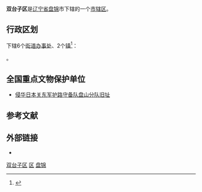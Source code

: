 {{Infobox China County
| county = 双台子区
| usedname = 
| nameorigin = 
| Photo = 
| Photoname = 
| map = ChinaPanjinShuangtaizi.png
| map_caption = 双台子区在盘锦市的位置
| Belong = [[辽宁省|辽宁省]][[盘锦市|盘锦市]]
| Types = [[市辖区|市辖区]]
| admincode =  
| founded = 
| seat = 胜利街32号
| officerTitle = 
| officer = 
| officerTitle2 = 
| officer2 = 
| division = 9
| town = 
| township = 
| subdistrict = 9
| dialect = 
| post code = 124000
| phone code = 0427
| coordinate = 
| area = 62
| area land = 
| area water = 
| census yr = 
| pop = 20万人
| density =  
| GDP = 
| GDP_as_of = 
| GDPPC = 
| carlicense = 辽L
| web = www.stq.gov.cn
| web_title = 双台子区政府网
}}
'''双台子区'''是[[辽宁省|辽宁省]][[盘锦|盘锦]]市下辖的一个[[市辖区|市辖区]]。

== 行政区划 ==
{{PAGENAMEBASE}}下辖6个[[街道办事处|街道办事处]]、2个[[行政建制镇|镇]]<ref>{{PRC admin/ref sgc|21/11/02}}</ref>：

{{PRC admin/children|21/11/02}}。

==全国重点文物保护单位==
*[[侵华日本关东军护路守备队盘山分队旧址|侵华日本关东军护路守备队盘山分队旧址]]

== 参考文献 ==
{{reflist}}

== 外部链接 ==
* {{Official website|http://www.stq.gov.cn/|name=盘锦市双台子区人民政府}}

{{双台子区行政区划}}
{{盘锦市行政区划}}
{{辽宁行政区划}}

[[Category:双台子区|]]
[[Category:盘锦区县|区]]
[[Category:辽宁市辖区|盘锦]]